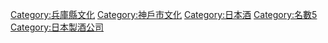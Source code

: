 {{DEFAULTSORT:Nada Go-go}}
[[Category:兵庫縣文化|Category:兵庫縣文化]]
[[Category:神戶市文化|Category:神戶市文化]]
[[Category:日本酒|Category:日本酒]]
[[Category:名數5|Category:名數5]]
[[Category:日本製酒公司|Category:日本製酒公司]]